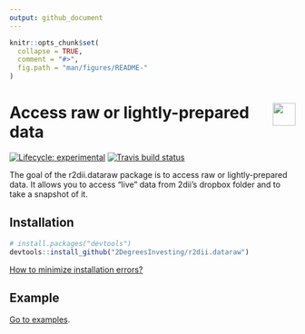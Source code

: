 ```yaml
---
output: github_document 
---
```

<!-- README.md is generated from README.Rmd. Please edit that file -->

```r
knitr::opts_chunk$set(
  collapse = TRUE,
  comment = "#>",
  fig.path = "man/figures/README-"
)
```

# <img src="https://i.imgur.com/3jITMq8.png" align="right" height=40 /> Access raw or lightly-prepared data

<!-- badges: start -->
[![Lifecycle: experimental](https://img.shields.io/badge/lifecycle-experimental-orange.svg)](https://www.tidyverse.org/lifecycle/#experimental)
[![Travis build status](https://travis-ci.org/2DegreesInvesting/r2dii.dataraw.svg?branch=master)](https://travis-ci.org/2DegreesInvesting/r2dii.dataraw)
<!-- badges: end -->

The goal of the r2dii.dataraw package is to access raw or lightly-prepared data. It allows you to access "live" data from 2dii's dropbox folder and to take a snapshot of it.

## Installation

```r
# install.packages("devtools")
devtools::install_github("2DegreesInvesting/r2dii.dataraw")
```

[How to minimize installation errors?](https://gist.github.com/maurolepore/a0187be9d40aee95a43f20a85f4caed6#installation)

## Example 

[Go to examples](https://2degreesinvesting.github.io/r2dii/#examples).

